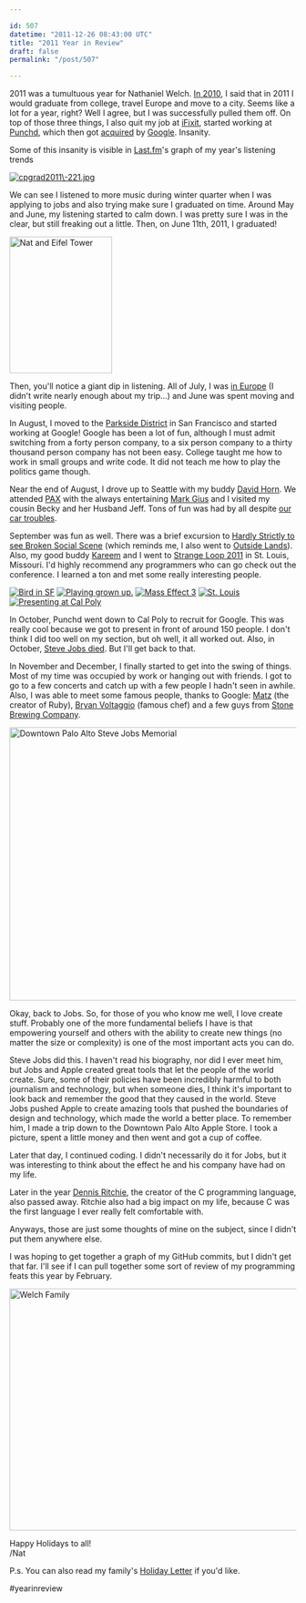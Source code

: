 ```yaml
---

id: 507
datetime: "2011-12-26 08:43:00 UTC"
title: "2011 Year in Review"
draft: false
permalink: "/post/507"

---
```


2011 was a tumultuous year for Nathaniel Welch. [In 2010](http://pseudoweb.net/2010/12/30/2010-year-in-review/), I said that in 2011 I would graduate from college, travel Europe and move to a city. Seems like a lot for a year, right? Well I agree, but I was successfully pulled them off. On top of those three things, I also quit my job at [iFixit](http://ifixit.com), started working at [Punchd](http://getpunchd.com), which then got [acquired](http://getpunchd.com/google) by [Google](http://google.com). Insanity.

Some of this insanity is visible in [Last\.fm](http://www.last.fm/user/icco)'s graph of my year's listening trends

<a href="http://www.flickr.com/photos/dlnwelch/sets/72157626948243548/with/5826629101/" title="cpgrad2011\-221.jpg by dlnwelch, on Flickr"><img src="http://farm4.staticflickr.com/3502/5826629101\_615de8c6b0\_m.jpg" alt="cpgrad2011\-221.jpg"></a>

We can see I listened to more music during winter quarter when I was applying to jobs and also trying make sure I graduated on time. Around May and June, my listening started to calm down. I was pretty sure I was in the clear, but still freaking out a little. Then, on June 11th, 2011, I graduated\!

<a href="http://www.flickr.com/photos/icco/5971070357/" title="Nat and Eifel Tower by Nat W, on Flickr"><img src="http://farm7.staticflickr.com/6129/5971070357\_58895612ab\_m.jpg" width="180" height="240" alt="Nat and Eifel Tower"></a>

Then, you'll notice a giant dip in listening. All of July, I was [in Europe](http://pseudoweb.net/2011/07/05/summer-2011-postcard-1/) \(I didn't write nearly enough about my trip...\) and June was spent moving and visiting people.

In August, I moved to the [Parkside District](http://en.wikipedia.org/wiki/Parkside,_San_Francisco) in San Francisco and started working at Google\! Google has been a lot of fun, although I must admit switching from a forty person company, to a six person company to a thirty thousand person company has not been easy. College taught me how to work in small groups and write code. It did not teach me how to play the politics game though.

Near the end of August, I drove up to Seattle with my buddy [David Horn](http://about.me/davidhorn). We attended [PAX](http://www.flickr.com/photos/icco/sets/72157627956138728/) with the always entertaining [Mark Gius](http://markgius.com/) and I visited my cousin Becky and her Husband Jeff. Tons of fun was had by all despite [our car troubles](https://twitter.com/#!/icco/statuses/106776910616473602).

September was fun as well. There was a brief excursion to [Hardly Strictly to see Broken Social Scene](http://www.flickr.com/photos/icco/sets/72157627956138728/) \(which reminds me, I also went to [Outside Lands](http://www.flickr.com/photos/icco/6040584796/in/set-72157627831483421)\). Also, my good buddy [Kareem](http://www.linkedin.com/in/kareemnassar) and I went to [Strange Loop 2011](https://thestrangeloop.com/) in St. Louis, Missouri. I'd highly recommend any programmers who can go check out the conference. I learned a ton and met some really interesting people.

<a href="http://www.flickr.com/photos/icco/6271104101/" title="Bird in SF by Nat W, on Flickr"><img src="http://farm7.staticflickr.com/6231/6271104101\_0c758217df\_s.jpg" alt="Bird in SF"></a>
<a href="http://www.flickr.com/photos/icco/6022320198/" title="Playing grown up. by Nat W, on Flickr"><img src="http://farm7.staticflickr.com/6142/6022320198\_4f914b7ed5\_s.jpg" alt="Playing grown up."></a>
<a href="http://www.flickr.com/photos/icco/6271097107/" title="Mass Effect 3 by Nat W, on Flickr"><img src="http://farm7.staticflickr.com/6060/6271097107\_a8a7f3ccb1\_s.jpg" alt="Mass Effect 3"></a>
<a href="http://www.flickr.com/photos/icco/6271628778/" title="St. Louis by Nat W, on Flickr"><img src="http://farm7.staticflickr.com/6111/6271628778\_753b521db7\_s.jpg" alt="St. Louis"></a>
<a href="http://www.flickr.com/photos/icco/6271106081/" title="Presenting at Cal Poly by Nat W, on Flickr"><img src="http://farm7.staticflickr.com/6035/6271106081\_4f0259d38e\_s.jpg" alt="Presenting at Cal Poly"></a>

In October, Punchd went down to Cal Poly to recruit for Google. This was really cool because we got to present in front of around 150 people. I don't think I did too well on my section, but oh well, it all worked out. Also, in October, [Steve Jobs died](http://en.wikipedia.org/wiki/Steve_Jobs). But I'll get back to that.

In November and December, I finally started to get into the swing of things. Most of my time was occupied by work or hanging out with friends. I got to go to a few concerts and catch up with a few people I hadn't seen in awhile. Also, I was able to meet some famous people, thanks to Google: [Matz](http://www.flickr.com/photos/icco/6310037274/) \(the creator of Ruby\), [Bryan Voltaggio](http://www.flickr.com/photos/icco/6420876153) \(famous chef\) and a few guys from [Stone Brewing Company](http://www.flickr.com/photos/icco/6473327073).

<a href="http://www.flickr.com/photos/icco/6271104727/" title="Downtown Palo Alto Steve Jobs Memorial by Nat W, on Flickr"><img src="http://farm7.staticflickr.com/6104/6271104727\_c08979b396\_z.jpg" width="640" height="480" alt="Downtown Palo Alto Steve Jobs Memorial"></a>

Okay, back to Jobs. So, for those of you who know me well, I love create stuff. Probably one of the more fundamental beliefs I have is that empowering yourself and others with the ability to create new things \(no matter the size or complexity\) is one of the most important acts you can do.

Steve Jobs did this. I haven't read his biography, nor did I ever meet him, but Jobs and Apple created great tools that let the people of the world create. Sure, some of their policies have been incredibly harmful to both journalism and technology, but when someone dies, I think it's important to look back and remember the good that they caused in the world. Steve Jobs pushed Apple to create amazing tools that pushed the boundaries of design and technology, which made the world a better place. To remember him, I made a trip down to the Downtown Palo Alto Apple Store. I took a picture, spent a little money and then went and got a cup of coffee.

Later that day, I continued coding. I didn't necessarily do it for Jobs, but it was interesting to think about the effect he and his company have had on my life.

Later in the year [Dennis Ritchie](http://www.nytimes.com/interactive/2011/12/22/magazine/the-lives-they-lived.html?hp#view=dennis_ritchie), the creator of the C programming language, also passed away. Ritchie also had a big impact on my life, because C was the first language I ever really felt comfortable with.

Anyways, those are just some thoughts of mine on the subject, since I didn't put them anywhere else.

I was hoping to get together a graph of my GitHub commits, but I didn't get that far. I'll see if I can pull together some sort of review of my programming feats this year by February.

<a href="http://www.flickr.com/photos/dlnwelch/6494262343/" title="Welch Family by dlnwelch, on Flickr"><img src="http://farm8.staticflickr.com/7147/6494262343\_ab28a67d9e\_z.jpg" width="640" height="425" alt="Welch Family"></a>

Happy Holidays to all\!  
/Nat

P\.s. You can also read my family's [Holiday Letter](/images/2011/12/ChristmasLetter2011.pdf) if you'd like.

#yearinreview
